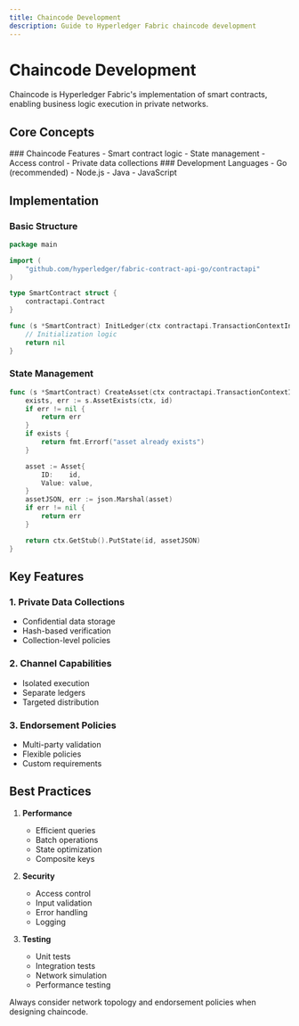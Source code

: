 ```yaml
---
title: Chaincode Development
description: Guide to Hyperledger Fabric chaincode development
---
```



# Chaincode Development

<Callout type="info">
  Chaincode is Hyperledger Fabric's implementation of smart contracts, enabling
  business logic execution in private networks.
</Callout>

## Core Concepts

<div className="grid grid-cols-1 md:grid-cols-2 gap-6 mb-8">
  <Card>
    ### Chaincode Features
    - Smart contract logic
    - State management
    - Access control
    - Private data collections
  </Card>

  <Card>
    ### Development Languages
    - Go (recommended)
    - Node.js
    - Java
    - JavaScript
  </Card>
</div>

## Implementation

### Basic Structure

```go
package main

import (
    "github.com/hyperledger/fabric-contract-api-go/contractapi"
)

type SmartContract struct {
    contractapi.Contract
}

func (s *SmartContract) InitLedger(ctx contractapi.TransactionContextInterface) error {
    // Initialization logic
    return nil
}
```

### State Management

```go
func (s *SmartContract) CreateAsset(ctx contractapi.TransactionContextInterface, id string, value string) error {
    exists, err := s.AssetExists(ctx, id)
    if err != nil {
        return err
    }
    if exists {
        return fmt.Errorf("asset already exists")
    }

    asset := Asset{
        ID:    id,
        Value: value,
    }
    assetJSON, err := json.Marshal(asset)
    if err != nil {
        return err
    }

    return ctx.GetStub().PutState(id, assetJSON)
}
```

## Key Features

### 1. Private Data Collections

- Confidential data storage
- Hash-based verification
- Collection-level policies

### 2. Channel Capabilities

- Isolated execution
- Separate ledgers
- Targeted distribution

### 3. Endorsement Policies

- Multi-party validation
- Flexible policies
- Custom requirements

## Best Practices

1. **Performance**

   - Efficient queries
   - Batch operations
   - State optimization
   - Composite keys

2. **Security**

   - Access control
   - Input validation
   - Error handling
   - Logging

3. **Testing**
   - Unit tests
   - Integration tests
   - Network simulation
   - Performance testing

<Callout type="warning">
  Always consider network topology and endorsement policies when designing
  chaincode.
</Callout>
